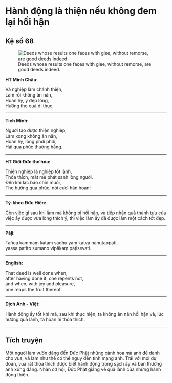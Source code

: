 # Hành động là thiện nếu không đem lại hối hận {- #hanh-dong-la-thien-neu-khong-dem-lai-hoi-han}

## Kệ số 68 {- #ke-so-68}

![Deeds whose results one faces with glee, without remorse, are good deeds indeed.](images/kinh-phap-cu-ke-so-68-dhammapada-verse-68.jpg){fig-align="center" .lightbox}

**HT Minh Châu:**

Và nghiệp làm chánh thiện,  
Làm rồi không ăn năn,  
Hoan hỷ, ý đẹp lòng,  
Hưởng thọ quả dị thục.  

<hr class="divider">

**Tịch Minh:**

Người tạo được thiện nghiệp,  
Làm xong không ăn năn,  
Hoan hỷ, lòng phơi phới,  
Hái quả phúc thường hằng.  

<hr class="divider">

**HT Giới Đức thơ hóa:**

Thiện nghiệp là nghiệp tốt lành,  
Thỏa thích, mát mẻ phát sanh lòng người.  
Ðến khi lạc báo chín muồi,  
Thọ hưởng quả phúc, nói cười hân hoan!  

<hr class="divider">

**Tỳ-kheo Đức Hiền:**

Còn việc gì sau khi làm mà không bị hối hận, và tiếp nhận quả thành tựu của việc ấy được vừa lòng thích ý, thì việc làm ấy đã được làm một cách tốt đẹp.  

<hr class="divider">

**Pāḷi:**

Tañca kammaṃ kataṃ sādhu yaṃ katvā nānutappati,  
yassa patīto sumano vipākaṃ paṭisevati.  

<hr class="divider">

**English:**

That deed is well done when,  
after having done it, one repents not,  
and when, with joy and pleasure,  
one reaps the fruit thereof.   

<hr class="divider">

**Dịch Anh - Việt:**

 Hành động ấy tốt khi mà, sau khi thực hiện, ta không ăn năn hối hận và, lúc hưởng quả lành, ta hoan hỉ thỏa thích.  
<hr class="divider">

## Tích truyện {- #tich-truyen}

Một người làm vườn dâng đến Ðức Phật những cành hoa mà anh để dành cho vua, và làm như thế có thể nguy đến tính mạng anh. Trái với mọi dự đoán, vua rất thỏa thích được biết hành động trong sạch ấy và ban thưởng anh xứng đáng. Nhân cơ hội, Ðức Phật giảng về quả lành của những hành động thiện.